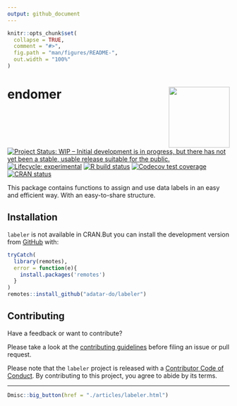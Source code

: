 ```yaml
---
output: github_document
---
```


<!-- README.md is generated from README.Rmd. Please edit that file -->

```r
knitr::opts_chunk$set(
  collapse = TRUE,
  comment = "#>",
  fig.path = "man/figures/README-",
  out.width = "100%"
)
```

# endomer <img src='man/figures/logo.png' align="right" height="138" />

<!-- badges: start -->
[![Project Status: WIP – Initial development is in progress, but there has not yet been a stable, usable release suitable for the public.](https://www.repostatus.org/badges/latest/wip.svg)](https://www.repostatus.org/#wip)
[![Lifecycle: experimental](https://img.shields.io/badge/lifecycle-experimental-orange.svg)](https://www.tidyverse.org/lifecycle/#experimental)
[![R build status](https://github.com/adatar-do/labeler/workflows/R-CMD-check/badge.svg)](https://github.com/adatar-do/labeler/actions)
[![Codecov test coverage](https://codecov.io/gh/adatar-do/labeler/branch/main/graph/badge.svg)](https://codecov.io/gh/adatar-do/labeler?branch=main)
[![CRAN status](https://www.r-pkg.org/badges/version/labeler)](https://CRAN.R-project.org/package=labeler)
<!-- badges: end -->

This package contains functions to assign and use data labels in an easy and efficient way. With an easy-to-share structure.

## Installation


<!-- You can install the released version of labeler from [CRAN](https://CRAN.R-project.org) with: -->

<!-- ``` r -->
<!-- install.packages("labeler") -->
<!-- ``` -->

`labeler` is not available in CRAN.But you can install the development version from [GitHub](https://github.com/) with:

``` r
tryCatch(
  library(remotes),
  error = function(e){
    install.packages('remotes')
  }
)
remotes::install_github("adatar-do/labeler")
```

## Contributing

Have a feedback or want to contribute?


Please take a look at the [contributing guidelines](https://adatar-do.github.io/labeler/CONTRIBUTING.html) before filing an issue or pull request.

Please note that the `labeler` project is released with a [Contributor Code of Conduct](https://contributor-covenant.org/es/version/2/0/CODE_OF_CONDUCT.html). By contributing to this project, you agree to abide by its terms.


<hr/>

```r
Dmisc::big_button(href = "./articles/labeler.html")
```

